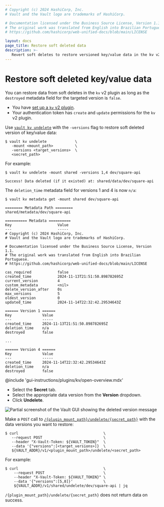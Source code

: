 ```yaml
---
# Copyright (c) 2024 HashiCorp, Inc.
# Vault and the Vault logo are trademarks of HashiCorp.

# Documentation licensed under the Business Source License, Version 1.1.
# The original work was translated from English into Brazilian Portuguese.
# https://github.com/hashicorp/web-unified-docs/blob/main/LICENSE

layout: docs
page_title: Restore soft deleted data
description: >-
   Revert soft deletes to restore versioned key/value data in the kv v2 plugin.
---
```


# Restore soft deleted key/value data

You can restore data from soft deletes in the `kv` v2 plugin as long as the
`destroyed` metadata field for the targeted version is `false`.

<Tip title="Assumptions">

- You have [set up a `kv` v2 plugin](/vault/docs/secrets/kv/kv-v2/setup).
- Your authentication token has `create` and `update` permissions for the `kv`
  v2 plugin.

</Tip>

<Tabs>

<Tab heading="CLI" group="cli">

Use [`vault kv undelete`](/vault/docs/commands/kv/undelete) with the `-versions`
flag to restore soft deleted version of key/value data:

```shell-session
$ vault kv undelete             \
   -mount <mount_path>          \
   -versions <target_versions>  \
   <secret_path>
```

For example:

<CodeBlockConfig hideClipboard="true">

```shell-session
$ vault kv undelete -mount shared -versions 1,4 dev/square-api

Success! Data deleted (if it existed) at: shared/data/dev/square-api
```

</CodeBlockConfig>

The `deletion_time` metadata field for versions 1 and 4 is now `n/a`:

<CodeBlockConfig hideClipboard="true" highlight="22,31">

```shell-session
$ vault kv metadata get -mount shared dev/square-api

======== Metadata Path ========
shared/metadata/dev/square-api

========== Metadata ==========
Key                     Value
---                     -----
# Copyright (c) 2024 HashiCorp, Inc.
# Vault and the Vault logo are trademarks of HashiCorp.

# Documentation licensed under the Business Source License, Version 1.1.
# The original work was translated from English into Brazilian Portuguese.
# https://github.com/hashicorp/web-unified-docs/blob/main/LICENSE

cas_required            false
created_time            2024-11-13T21:51:50.898782695Z
current_version         4
custom_metadata         <nil>
delete_version_after    0s
max_versions            5
oldest_version          0
updated_time            2024-11-14T22:32:42.29534643Z

====== Version 1 ======
Key              Value
---              -----
created_time     2024-11-13T21:51:50.898782695Z
deletion_time    n/a
destroyed        false

...

====== Version 4 ======
Key              Value
---              -----
created_time     2024-11-14T22:32:42.29534643Z
deletion_time    n/a
destroyed        false
```

</CodeBlockConfig>


</Tab>

<Tab heading="GUI" group="gui">

@include 'gui-instructions/plugins/kv/open-overview.mdx'

- Select the **Secret** tab.
- Select the appropriate data version from the **Version** dropdown.
- Click **Undelete**.

![Partial screenshot of the Vault GUI showing the deleted version message](/img/gui/kv/undelete-data.png)

</Tab>

<Tab heading="API" group="api">

Make a `POST` call to
[`/{plugin_mount_path}/undelete/{secret_path}`](/vault/api-docs/secret/kv/kv-v2#undelete-secret-versions)
with the data versions you want to restore:

```shell-session
$ curl                                       \
   --request POST                            \
   --header "X-Vault-Token: ${VAULT_TOKEN}"  \
   --data '{"versions":[<target_versions>]}  \
   ${VAULT_ADDR}/v1/<plugin_mount_path>/undelete/<secret_path>
```

For example:

<CodeBlockConfig hideClipboard="true">

```shell-session
$ curl                                       \
    --request POST                           \
    --header "X-Vault-Token: ${VAULT_TOKEN}" \
    --data '{"versions":[5,8]}'              \
    ${VAULT_ADDR}/v1/shared/undelete/dev/square-api | jq

```

`/{plugin_mount_path}/undelete/{secret_path}` does not return data on success.

</CodeBlockConfig>

</Tab>

</Tabs>
